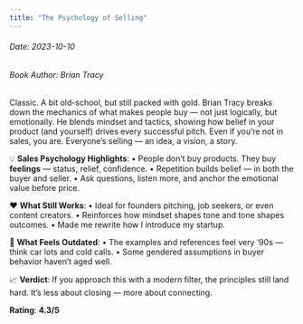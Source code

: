 ```yaml
---
title: "The Psychology of Selling"
---
```


<h6>Date: 2023-10-10</h6>
<h6>Book Author: Brian Tracy</h6>


<div className={styles.preserve}>

Classic. A bit old-school, but still packed with gold.
Brian Tracy breaks down the mechanics of what makes people buy — not just logically, but emotionally. He blends mindset and tactics, showing how belief in your product (and yourself) drives every successful pitch.
Even if you’re not in sales, you are.
Everyone’s selling — an idea, a vision, a story.

💡 **Sales Psychology Highlights**:
•	People don’t buy products. They buy **feelings** — status, relief, confidence.
•	Repetition builds belief — in both the buyer and seller.
•	Ask questions, listen more, and anchor the emotional value before price.

❤️ **What Still Works**:
•	Ideal for founders pitching, job seekers, or even content creators.
•	Reinforces how mindset shapes tone and tone shapes outcomes.
•	Made me rewrite how I introduce my startup.

🤔 **What Feels Outdated**:
•	The examples and references feel very ‘90s — think car lots and cold calls.
•	Some gendered assumptions in buyer behavior haven’t aged well.

📈 **Verdict**:
If you approach this with a modern filter, the principles still land hard.
It’s less about closing — more about connecting.

**Rating**: **4.3/5**

</div>
